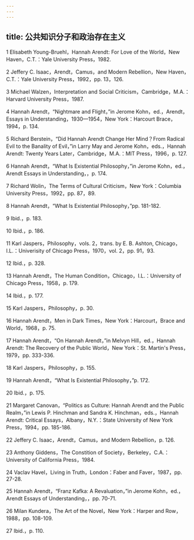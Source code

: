 ```yaml
---
---
---
```

title: 公共知识分子和政治存在主义
---




1 Elisabeth Young-Bruehl，Hannah Arendt: For Love of the World，New Haven，C.T.：Yale University Press，1982.

2 Jeffery C. Isaac，Arendt，Camus，and Modern Rebellion，New Haven，C.T.：Yale University Press，1992，pp. 13，126.

3 Michael Walzen，Interpretation and Social Criticism，Cambridge，M.A.：Harvard University Press，1987.

4 Hannah Arendt，“Nightmare and Flight，”in Jerome Kohn，ed.，Arendt，Essays in Understanding，1930—1954，New York：Harcourt Brace，1994，p. 134.

5 Richard Berstein，“Did Hannah Arendt Change Her Mind？From Radical Evil to the Banality of Evil，”in Larry May and Jerome Kohn，eds.，Hannah Arendt: Twenty Years Later，Cambridge，M.A.：MIT Press，1996，p. 127.

6 Hannah Arendt，“What Is Existential Philosophy，”in Jerome Kohn，ed.，Arendt Essays in Understanding，，p. 174.

7 Richard Wolin，The Terms of Cultural Criticism，New York：Columbia University Press，1992，pp. 87，89.

8 Hannah Arendt，“What Is Existential Philosophy，”pp. 181-182.

9 Ibid.，p. 183.

10 Ibid.，p. 186.

11 Karl Jaspers，Philosophy，vols. 2，trans. by E. B. Ashton, Chicago，I.L.：Univerisity of Chicago Press，1970，vol. 2，pp. 91，93.

12 Ibid.，p. 328.

13 Hannah Arendt，The Human Condition，Chicago，I.L.：University of Chicago Press，1958，p. 179.

14 Ibid.，p. 177.

15 Karl Jaspers，Philosophy，p. 30.

16 Hannah Arendt，Men in Dark Times，New York：Harcourt，Brace and World，1968，p. 75.

17 Hannah Arendt，“On Hannah Arendt，”in Melvyn Hill，ed.，Hannah Arendt: The Recovery of the Public World，New York：St. Martin's Press，1979，pp. 333-336.

18 Karl Jaspers，Philosophy，p. 155.

19 Hannah Arendt，“What Is Existential Philosophy，”p. 172.

20 Ibid.，p. 175.

21 Margaret Canovan，“Politics as Culture: Hannah Arendt and the Public Realm，”in Lewis P. Hinchman and Sandra K. Hinchman，eds.，Hannah Arendt: Critical Essays，Albany，N.Y.：State University of New York Press，1994，pp. 185-186.

22 Jeffery C. Isaac，Arendt，Camus，and Modern Rebellion，p. 126.

23 Anthony Giddens，The Constition of Society，Berkeley，C.A.：University of California Press，1984.

24 Vaclav Havel，Living in Truth，London：Faber and Faver，1987，pp. 27-28.

25 Hannah Arendt，“Franz Kafka: A Revaluation，”in Jerome Kohn，ed.，Arendt Essays of Understanding，，pp. 70-71.

26 Milan Kundera，The Art of the Novel，New York：Harper and Row，1988，pp. 108-109.

27 Ibid.，p. 110.